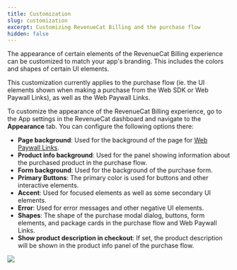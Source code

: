 ```yaml
---
title: Customization
slug: customization
excerpt: Customizing RevenueCat Billing and the purchase flow
hidden: false
---
```


The appearance of certain elements of the RevenueCat Billing experience can be customized to match your app's branding. This includes the colors and shapes of certain UI elements.

This customization currently applies to the purchase flow (ie. the UI elements shown when making a purchase from the Web SDK or Web Paywall Links), as well as the Web Paywall Links.

To customize the appearance of the RevenueCat Billing experience, go to the App settings in the RevenueCat dashboard and navigate to the **Appearance** tab. You can configure the following options there:

- **Page background**: Used for the background of the page for [Web Paywall Links](/web/revenuecat-billing/web-paywall-links).
- **Product info background**: Used for the panel showing information about the purchased product in the purchase flow.
- **Form background**: Used for the background of the purchase form.
- **Primary Buttons**: The primary color is used for buttons and other interactive elements.
- **Accent**: Used for focused elements as well as some secondary UI elements.
- **Error**: Used for error messages and other negative UI elements.
- **Shapes**: The shape of the purchase modal dialog, buttons, form elements, and package cards in the purchase flow and Web Paywall Links.
- **Show product description in checkout**: If set, the product description will be shown in the product info panel of the purchase flow.

![](/images/rc-billing/customization.png)
